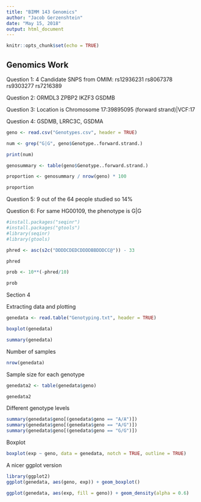 ```yaml
---
title: "BIMM 143 Genomics"
author: "Jacob Gerzenshtein"
date: "May 15, 2018"
output: html_document
---
```


```r
knitr::opts_chunk$set(echo = TRUE)
```

## Genomics Work

Question 1: 4 Candidate SNPS from OMIM: 
  rs12936231 
  rs8067378 
  rs9303277
  rs7216389

Question 2: 
  ORMDL3
  ZPBP2
  IKZF3
  GSDMB 
  
Question 3: Location is Chromosome 17:39895095 (forward strand)|VCF:17

Question 4: GSDMB, LRRC3C, GSDMA

```r
geno <- read.csv("Genotypes.csv", header = TRUE)

num <- grep("G|G", geno$Genotype..forward.strand.)

print(num)

genosummary <- table(geno$Genotype..forward.strand.)

proportion <- genosummary / nrow(geno) * 100

proportion

```


Question 5: 9 out of the 64 people studied so 14%

Question 6: For same HG00109, the phenotype is G|G


```r
#install.packages("seqinr")
#install.packages("gtools")
#library(seqinr)
#library(gtools)
```

```r
phred <- asc(s2c("DDDDCDEDCDDDDBBDDDCC@")) - 33

phred

prob <- 10**(-phred/10)

prob
```


Section 4

Extracting data and plotting
```r
genedata <- read.table("Genotyping.txt", header = TRUE)

boxplot(genedata)

summary(genedata)
```


Number of samples
```r
nrow(genedata)
```


Sample size for each genotype 
```r
genedata2 <- table(genedata$geno)

genedata2
```

Different genotype levels

```r
summary(genedata$geno[(genedata$geno == "A/A")])
summary(genedata$geno[(genedata$geno == "A/G")])
summary(genedata$geno[(genedata$geno == "G/G")])
```


Boxplot

```r
boxplot(exp ~ geno, data = genedata, notch = TRUE, outline = TRUE)
```

A nicer ggplot version

```r
library(ggplot2)
ggplot(genedata, aes(geno, exp)) + geom_boxplot()
```

```r
ggplot(genedata, aes(exp, fill = geno)) + geom_density(alpha = 0.6)
```

